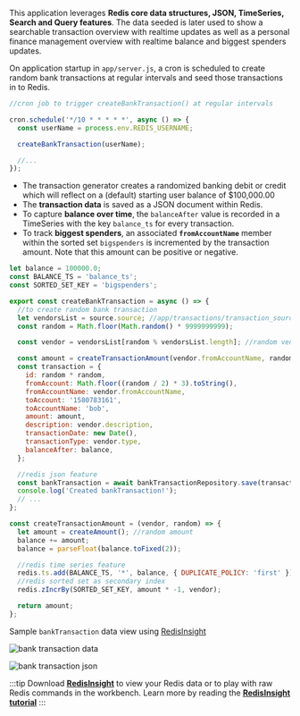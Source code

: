 This application leverages **Redis core data structures, JSON, TimeSeries, Search and Query features**. The data seeded is later used to show a searchable transaction overview with realtime updates as well as a personal finance management overview with realtime balance and biggest spenders updates.

On application startup in `app/server.js`, a cron is scheduled to create random bank transactions at regular intervals and seed those transactions in to Redis.

```js title="app/server.js"
//cron job to trigger createBankTransaction() at regular intervals

cron.schedule('*/10 * * * * *', async () => {
  const userName = process.env.REDIS_USERNAME;

  createBankTransaction(userName);

  //...
});
```

- The transaction generator creates a randomized banking debit or credit which will reflect on a (default) starting user balance of $100,000.00
- The **transaction data** is saved as a JSON document within Redis.
- To capture **balance over time**, the `balanceAfter` value is recorded in a TimeSeries with the key `balance_ts` for every transaction.
- To track **biggest spenders**, an associated **`fromAccountName`** member within the sorted set `bigspenders` is incremented by the transaction amount. Note that this amount can be positive or negative.

```js title="app/transactions/transactionsGenerator.js"
let balance = 100000.0;
const BALANCE_TS = 'balance_ts';
const SORTED_SET_KEY = 'bigspenders';

export const createBankTransaction = async () => {
  //to create random bank transaction
  let vendorsList = source.source; //app/transactions/transaction_sources.js
  const random = Math.floor(Math.random() * 9999999999);

  const vendor = vendorsList[random % vendorsList.length]; //random vendor from the list

  const amount = createTransactionAmount(vendor.fromAccountName, random);
  const transaction = {
    id: random * random,
    fromAccount: Math.floor((random / 2) * 3).toString(),
    fromAccountName: vendor.fromAccountName,
    toAccount: '1580783161',
    toAccountName: 'bob',
    amount: amount,
    description: vendor.description,
    transactionDate: new Date(),
    transactionType: vendor.type,
    balanceAfter: balance,
  };

  //redis json feature
  const bankTransaction = await bankTransactionRepository.save(transaction);
  console.log('Created bankTransaction!');
  // ...
};

const createTransactionAmount = (vendor, random) => {
  let amount = createAmount(); //random amount
  balance += amount;
  balance = parseFloat(balance.toFixed(2));

  //redis time series feature
  redis.ts.add(BALANCE_TS, '*', balance, { DUPLICATE_POLICY: 'first' });
  //redis sorted set as secondary index
  redis.zIncrBy(SORTED_SET_KEY, amount * -1, vendor);

  return amount;
};
```

Sample `bankTransaction` data view using [RedisInsight](https://redis.com/redis-enterprise/redis-insight/)

![bank transaction data](./images/bank-transaction-data.png)

![bank transaction json](./images/bank-transaction-json.png)

:::tip
Download [<u>**RedisInsight**</u>](https://redis.com/redis-enterprise/redis-insight/) to view your Redis data or to play with raw Redis commands in the workbench. Learn more by reading the [<u>**RedisInsight tutorial**</u>](/explore/redisinsight/)
:::
